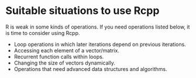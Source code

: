 # Suitable situations to use Rcpp

R is weak in some kinds of operations. If you need operations listed below, it is time to consider using Rcpp.

- Loop operations in which later iterations depend on previous iterations.
- Accessing each element of a vector/matrix.
- Recurrent function calls within loops.
- Changing the size of vectors dynamically.
- Operations that need advanced data structures and algorithms.

